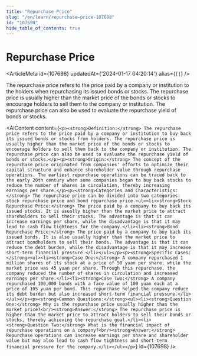 ```yaml
---
title: "Repurchase Price"
slug: "/en/learn/repurchase-price-107698"
id: "107698"
hide_table_of_contents: true
---
```



# Repurchase Price

<ArticleMeta id={107698} updatedAt={'2024-01-17 04:20:14'} alias={`[]`} />
<div className='border-solid border-b border-t-0 my-4 border-[var(--ifm-color-gray-300)]' />

The repurchase price refers to the price paid by a company or institution to the holders when repurchasing its issued bonds or stocks. The repurchase price is usually higher than the market price of the bonds or stocks to encourage holders to sell them to the company or institution. The repurchase price can also be used to evaluate the repurchase yield of bonds or stocks.

<AIContent content={`<p><strong>Definition:</strong> The repurchase price refers to the price paid by a company or institution to buy back its issued bonds or stocks from holders. The repurchase price is usually higher than the market price of the bonds or stocks to encourage holders to sell them back to the company or institution. The repurchase price can also be used to evaluate the repurchase yield of bonds or stocks.</p><p><strong>Origin:</strong> The concept of the repurchase price originated from companies' efforts to optimize their capital structure and enhance shareholder value through repurchase operations. The earliest repurchase operations can be traced back to the early 20th century when some companies began to buy back stocks to reduce the number of shares in circulation, thereby increasing earnings per share.</p><p><strong>Categories and Characteristics:</strong> The repurchase price can be divided into two categories: stock repurchase price and bond repurchase price.<ul><li><strong>Stock Repurchase Price:</strong> The price paid by a company to buy back its issued stocks. It is usually higher than the market price to attract shareholders to sell their stocks. The advantage is that it can increase earnings per share, while the disadvantage is that it may lead to cash flow tightness for the company.</li><li><strong>Bond Repurchase Price:</strong> The price paid by a company to buy back its issued bonds. It is also usually higher than the market price to attract bondholders to sell their bonds. The advantage is that it can reduce the debt burden, while the disadvantage is that it may increase short-term financial pressure.</li></ul></p><p><strong>Specific Cases:</strong><ul><li><strong>Case One:</strong> A company repurchased 1 million shares of its stock at a price of 50 yuan per share, while the market price was 45 yuan per share. Through this repurchase, the company reduced the number of shares in circulation and increased earnings per share.</li><li><strong>Case Two:</strong> A company repurchased 100,000 bonds with a face value of 100 yuan each at a price of 105 yuan per bond. This repurchase helped the company reduce its debt burden but also increased short-term financial pressure.</li></ul></p><p><strong>Common Questions:</strong><ul><li><strong>Question One:</strong> Why is the repurchase price usually higher than the market price?<br/><strong>Answer:</strong> The repurchase price is higher than the market price to attract holders to sell their bonds or stocks, thereby achieving the repurchase goal.</li><li><strong>Question Two:</strong> What is the financial impact of repurchase operations on a company?<br/><strong>Answer:</strong> Repurchase operations can increase earnings per share and shareholder value but may also lead to cash flow tightness and short-term financial pressure for the company.</li></ul></p>`} id={107698} />
